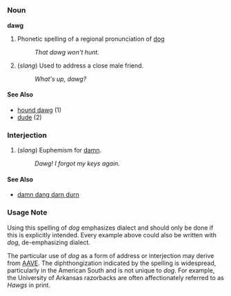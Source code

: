 =={{en}}==

===Noun===
'''dawg'''

# Phonetic spelling of a regional pronunciation of [[dog]]
#: ''That dawg won't hunt.''
# (''slang'') Used to address a close male friend.
#: ''What's up, dawg?''

====See Also====
*[[hound dawg]] (1)
*[[dude]] (2)

===Interjection===
# (''slang'') Euphemism for [[damn]].
#: ''Dawg! I forgot my keys again.''

====See Also====
*[[damn dang darn durn]]


===Usage Note===
Using this spelling of ''dog'' emphasizes dialect and should only be done if this is explicitly intended.  Every example above could also be written with ''dog'', de-emphasizing dialect.

The particular use of ''dog'' as a form of address or interjection may derive from [[w:African American Vernacular English|AAVE]].  The diphthongization indicated by the spelling is widespread, particularly in the American South and is not unique to ''dog''.  For example, the University of Arkansas razorbacks are often affectionately referred to as ''Hawgs'' in print.
